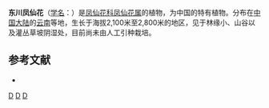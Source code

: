 {{Speciesbox 
| taxon = Impatiens blinii
| authority = Lévl.
}}
'''东川凤仙花'''（[[学名|学名]]：{{lang|la|''Impatiens blinii''}}）是[[凤仙花科|凤仙花科]][[凤仙花属|凤仙花属]]的植物，为中国的特有植物。分布在[[中国大陆|中国大陆]]的[[云南|云南]]等地，生长于海拔2,100米至2,800米的地区，见于林缘小、山谷以及灌丛草坡阴湿处，目前尚未由人工引种栽培。

== 参考文献 ==
<div class="references-small">
* {{cite web| url =http://www.bioinfo.cn/db05/KmzwSpecies.php?action=view&id=1014| title =东川凤仙花| work =《中国高等植物数据库全库》| publisher =中国科学院微生物研究所| author =昆明植物研究所| accessdate =2009-02-22| deadurl =yes| archiveurl =https://web.archive.org/web/20160305051437/http://www.bioinfo.cn/db05/KmzwSpecies.php?action=view&id=1014| archivedate =2016-03-05}}
</div>
{{Taxonbar|from=Q10870180}}

[[Category:凤仙花属|D]]
[[Category:中國特有植物|D]]
[[Category:云南植物|D]]